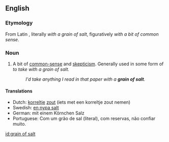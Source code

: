 ==English==

===Etymology===
From Latin {{term|cum grano salis}}, literally ''with a grain of salt'', figuratively ''with a bit of common sense''.

===Noun===
{{en-noun|grains of salt}}

# {{idiom}} A bit of [[common-sense]] and [[skepticism]].  Generally used in some form of ''to take with a grain of salt.''
#: ''I'd take anything I read in that paper with a '''grain of salt'''.''

====Translations====
{{trans-top|with common sense and skepticism}}
*Dutch: [[korrel]]tje [[zout]] (iets met een korreltje zout nemen)
*Swedish: [[en nypa salt]]
*German: mit einem Körnchen Salz
*Portuguese: Com um grão de sal (literal), com reservas, não confiar muito.
{{trans-bottom}}

[[id:grain of salt]]